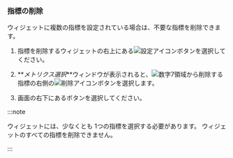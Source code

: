 ### 指標の削除

ウィジェットに複数の指標を設定されている場合は、不要な指標を削除できます。

1. 指標を削除するウィジェットの右上にある![設定アイコン](/img/ico-setting.svg)ボタンを選択してください。

2. **_メトリクス選択_**ウィンドウが表示されると、![数字7](/img/number-07.png)領域から削除する指標の右側の![削除アイコン](/img/ico-trash.svg)ボタンを選択します。

3. 画面の右下にある<Cmdname sid="save" className="uitext" />ボタンを選択してください。

:::note

ウィジェットには、少なくとも 1つの指標を選択する必要があります。 ウィジェットのすべての指標を削除できません。

:::
